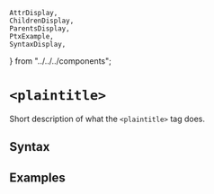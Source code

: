     AttrDisplay,
    ChildrenDisplay,
    ParentsDisplay,
    PtxExample,
    SyntaxDisplay,
} from "../../../components";

# `<plaintitle>`

Short description of what the `<plaintitle>` tag does.

## Syntax

<SyntaxDisplay name="plaintitle" />

## Examples

    